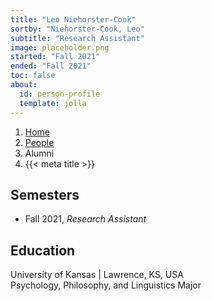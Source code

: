 ```yaml
---
title: "Leo Niehorster-Cook"
sortby: "Niehorster-Cook, Leo"
subtitle: "Research Assistant"
image: placeholder.png
started: "Fall 2021"
ended: "Fall 2021"
toc: false
about:
  id: person-profile
  template: jolla
---
```


```{=html}
<nav aria-label="breadcrumb">
  <ol class="breadcrumb">
    <li class="breadcrumb-item"><a href="../../index.html">Home</a></li>
    <li class="breadcrumb-item"><a href="../../people.html">People</a></li>
    <li class="breadcrumb-item active">Alumni</li>
    <li class="breadcrumb-item active" aria-current="page">{{< meta title >}}</li>
  </ol>
</nav>
```

:::{#person-profile}
## Semesters
- Fall 2021, *Research Assistant*

## Education

[University of Kansas]{.fw-bold} | Lawrence, KS, USA<br />
Psychology, Philosophy, and Linguistics Major
:::



